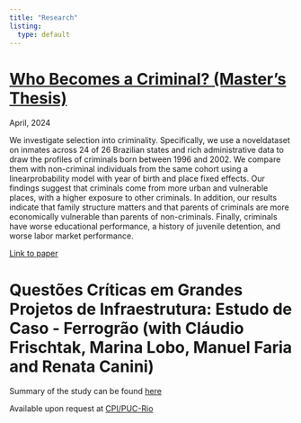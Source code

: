 ```yaml
---
title: "Research"
listing:
  type: default
---
```



# [Who Becomes a Criminal? (Master's Thesis)](https://www.econ.puc-rio.br/uploads/adm/trabalhos/files/Who_Becomes_a_Criminal.pdf)

April, 2024

We investigate selection into criminality. Specifically, we use a noveldataset on inmates across 24 of 26 Brazilian states and rich administrative data to draw the profiles of criminals born between 1996 and 2002. We compare them with non-criminal individuals from the same cohort using a linearprobability model with year of birth and place fixed effects. Our findings suggest that criminals come from more urban and vulnerable places, with a higher exposure to other criminals. In addition, our results indicate that family structure matters and that parents of criminals are more economically vulnerable than parents of non-criminals. Finally, criminals have worse educational performance, a history of juvenile detention, and worse labor market performance.

[Link to paper](https://www.econ.puc-rio.br/uploads/adm/trabalhos/files/Who_Becomes_a_Criminal.pdf)

# Questões Críticas em Grandes Projetos de Infraestrutura: Estudo de Caso - Ferrogrão (with Cláudio Frischtak, Marina Lobo, Manuel Faria and Renata Canini)



Summary of the study can be found [here](https://www.climatepolicyinitiative.org/wp-content/uploads/2020/09/Ferrograo-Weaknesses-and-Lessons-Learned-in-Implementing-a-Sustainable-Infrastructure-Agenda.pdf)

Available upon request at [CPI/PUC-Rio](https://www.climatepolicyinitiative.org/pt-br/regioes/brasil/)